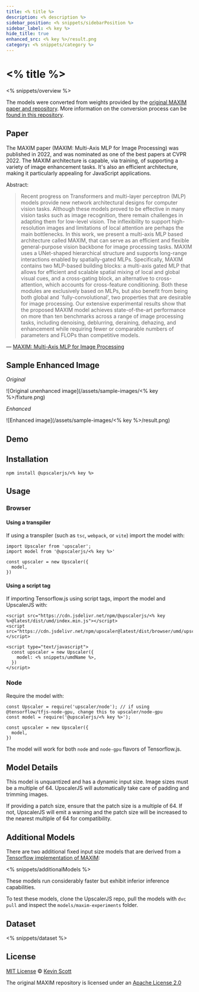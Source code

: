 ```yaml
---
title: <% title %>
description: <% description %>
sidebar_position: <% snippets/sidebarPosition %>
sidebar_label: <% key %>
hide_title: true
enhanced_src: <% key %>/result.png
category: <% snippets/category %>
---
```



<ModelHeaderImage packageName="<% key %>" unenhancedSrc="<% key %>/fixture.png" enhancedSrc="<% key %>/result.png" oversized />

# <% title %>

<Badges packageName="<% key %>" />

<% snippets/overview %>

The models were converted from weights provided by the [original MAXIM paper and repository](https://github.com/google-research/maxim). More information on the conversion process can be [found in this repository](https://github.com/upscalerjs/maxim).

## Paper

The MAXIM paper (MAXIM: Multi-Axis MLP for Image Processing) was published in 2022, and was nominated as one of the best papers at CVPR 2022. The MAXIM architecture is capable, via training, of supporting a variety of image enhancement tasks. It's also an efficient architecture, making it particularly appealing for JavaScript applications.

Abstract:

> Recent progress on Transformers and multi-layer perceptron (MLP) models provide new network architectural designs for computer vision tasks. Although these models proved to be effective in many vision tasks such as image recognition, there remain challenges in adapting them for low-level vision. The inflexibility to support high-resolution images and limitations of local attention are perhaps the main bottlenecks. In this work, we present a multi-axis MLP based architecture called MAXIM, that can serve as an efficient and flexible general-purpose vision backbone for image processing tasks. MAXIM uses a UNet-shaped hierarchical structure and supports long-range interactions enabled by spatially-gated MLPs. Specifically, MAXIM contains two MLP-based building blocks: a multi-axis gated MLP that allows for efficient and scalable spatial mixing of local and global visual cues, and a cross-gating block, an alternative to cross-attention, which accounts for cross-feature conditioning. Both these modules are exclusively based on MLPs, but also benefit from being both global and `fully-convolutional', two properties that are desirable for image processing. Our extensive experimental results show that the proposed MAXIM model achieves state-of-the-art performance on more than ten benchmarks across a range of image processing tasks, including denoising, deblurring, deraining, dehazing, and enhancement while requiring fewer or comparable numbers of parameters and FLOPs than competitive models.

&mdash; [MAXIM: Multi-Axis MLP for Image Processing](https://arxiv.org/abs/2201.02973)

## Sample Enhanced Image

_Original_

![Original unenhanced image](/assets/sample-images/<% key %>/fixture.png)

_Enhanced_

![Enhanced image](/assets/sample-images/<% key %>/result.png)

## Demo


<ModelExample model="<% key %>" />


## Installation

```
npm install @upscalerjs/<% key %>
```

## Usage

### Browser

#### Using a transpiler

If using a transpiler (such as `tsc`, `webpack`, or `vite`) import the model with:

```
import Upscaler from 'upscaler';
import model from '@upscalerjs/<% key %>'

const upscaler = new Upscaler({
  model,
})
```

#### Using a script tag

If importing Tensorflow.js using script tags, import the model and UpscalerJS with:

```
<script src="https://cdn.jsdelivr.net/npm/@upscalerjs/<% key %>@latest/dist/umd/index.min.js"></script>
<script src="https://cdn.jsdelivr.net/npm/upscaler@latest/dist/browser/umd/upscaler.min.js"></script>

<script type="text/javascript">
  const upscaler = new Upscaler({
    model: <% snippets/umdName %>,
  })
</script>
```

### Node

Require the model with:

```
const Upscaler = require('upscaler/node'); // if using @tensorflow/tfjs-node-gpu, change this to upscaler/node-gpu
const model = require('@upscalerjs/<% key %>');

const upscaler = new Upscaler({
  model,
})
```

The model will work for both `node` and `node-gpu` flavors of Tensorflow.js.

## Model Details

This model is unquantized and has a dynamic input size. Image sizes must be a multiple of 64. UpscalerJS will automatically take care of padding and trimming images.

If providing a patch size, ensure that the patch size is a multiple of 64. If not, UpscalerJS will emit a warning and the patch size will be increased to the nearest multiple of 64 for compatibility.

## Additional Models

There are two additional fixed input size models that are derived from a [Tensorflow implementation of MAXIM](https://github.com/sayakpaul/maxim-tf):

<% snippets/additionalModels %>

These models run considerably faster but exhibit inferior inference capabilities.

To test these models, clone the UpscalerJS repo, pull the models with `dvc pull` and inspect the `models/maxim-experiments` folder. 

## Dataset
<% snippets/dataset %>

## License

[MIT License](https://oss.ninja/mit/developit/) © [Kevin Scott](https://thekevinscott.com)

The original MAXIM repository is licensed under an [Apache License 2.0](https://github.com/google-research/maxim/blob/main/LICENSE)

